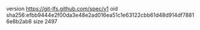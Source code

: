 version https://git-lfs.github.com/spec/v1
oid sha256:efbb9444e2f00da3e48e2ad016ea51c1e63122cbb61d48d914df78816e8b2ab8
size 2497
